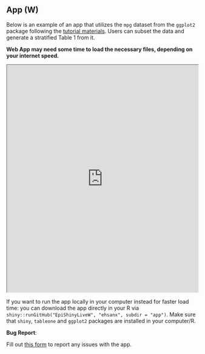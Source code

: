 ## App (W) {.unnumbered}

Below is an example of an app that utilizes the `mpg` dataset from the `ggplot2` package following the [tutorial materials](wrangling5.html). Users can subset the data and generate a stratified Table 1 from it.

::: callout-tip
**Web App may need some time to load the necessary files, depending on your internet speed.**
:::

<iframe src="https://ehsanx.github.io/EpiShinyLiveW/" width="100%" height="600">

</iframe>

::: callout-important
If you want to run the app locally in your computer instead for faster load time: you can download the app directly in your R via `shiny::runGitHub("EpiShinyLiveW", "ehsanx", subdir = "app")`. Make sure that `shiny`, `tableone` and `ggplot2` packages are installed in your computer/R.
:::

::: callout-warning
**Bug Report**:

Fill out [this form](https://forms.gle/YSwuiebtb1E9wjHu9) to report any issues with the app.
:::
